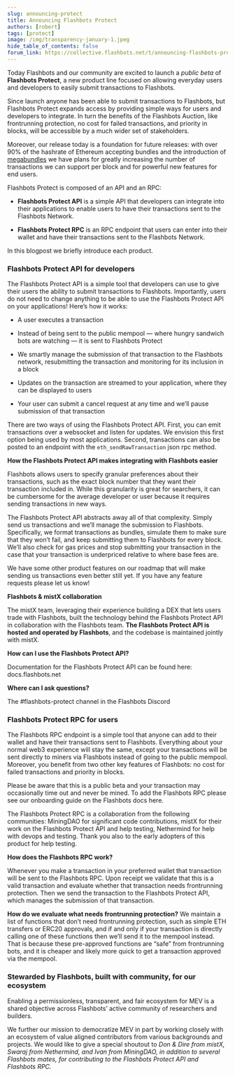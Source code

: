 ```yaml
---
slug: announcing-protect
title: Announcing Flashbots Protect
authors: [robert]
tags: [protect]
image: /img/transparency-january-1.jpeg
hide_table_of_contents: false
forum_link: https://collective.flashbots.net/t/announcing-flashbots-protect/874
---
```

Today Flashbots and our community are excited to launch a _public beta_ of **Flashbots Protect**, a new product line focused on allowing everyday users and developers to easily submit transactions to Flashbots.
<!--truncate-->
Since launch anyone has been able to submit transactions to Flashbots, but Flashbots Protect expands access by providing simple ways for users and developers to integrate. In turn the benefits of the Flashbots Auction, like frontrunning protection, no cost for failed transactions, and priority in blocks, will be accessible by a much wider set of stakeholders.

Moreover, our release today is a foundation for future releases: with over 90% of the hashrate of Ethereum accepting bundles and the introduction of [megabundles](https://twitter.com/bertcmiller/status/1442548307595706369) we have plans for greatly increasing the number of transactions we can support per block and for powerful new features for end users.

Flashbots Protect is composed of an API and an RPC:

* **Flashbots Protect API** is a simple API that developers can integrate into their applications to enable users to have their transactions sent to the Flashbots Network.

* **Flashbots Protect RPC** is an RPC endpoint that users can enter into their wallet and have their transactions sent to the Flashbots Network.

In this blogpost we briefly introduce each product.

### Flashbots Protect API for developers
The Flashbots Protect API is a simple tool that developers can use to give their users the ability to submit transactions to Flashbots. Importantly, users do not need to change anything to be able to use the Flashbots Protect API on your applications! Here’s how it works:

* A user executes a transaction

* Instead of being sent to the public mempool — where hungry sandwich bots are watching — it is sent to Flashbots Protect

* We smartly manage the submission of that transaction to the Flashbots network, resubmitting the transaction and monitoring for its inclusion in a block

* Updates on the transaction are streamed to your application, where they can be displayed to users

* Your user can submit a cancel request at any time and we’ll pause submission of that transaction

There are two ways of using the Flashbots Protect API. First, you can emit transactions over a websocket and listen for updates. We envision this first option being used by most applications. Second, transactions can also be posted to an endpoint with the `eth_sendRawTransaction` json rpc method.

**How the Flashbots Protect API makes integrating with Flashbots easier**

Flashbots allows users to specify granular preferences about their transactions, such as the exact block number that they want their transaction included in. While this granularity is great for searchers, it can be cumbersome for the average developer or user because it requires sending transactions in new ways.

The Flashbots Protect API abstracts away all of that complexity. Simply send us transactions and we’ll manage the submission to Flashbots. Specifically, we format transactions as bundles, simulate them to make sure that they won’t fail, and keep submitting them to Flashbots for every block. We’ll also check for gas prices and stop submitting your transaction in the case that your transaction is underpriced relative to where base fees are.

We have some other product features on our roadmap that will make sending us transactions even better still yet. If you have any feature requests please let us know!

**Flashbots & mistX collaboration**

The mistX team, leveraging their experience building a DEX that lets users trade with Flashbots, built the technology behind the Flashbots Protect API in collaboration with the Flashbots team. **The Flashbots Protect API is hosted and operated by Flashbots**, and the codebase is maintained jointly with mistX.

**How can I use the Flashbots Protect API?**

Documentation for the Flashbots Protect API can be found here: docs.flashbots.net

**Where can I ask questions?**

The #flashbots-protect channel in the Flashbots Discord

### Flashbots Protect RPC for users

The Flashbots RPC endpoint is a simple tool that anyone can add to their wallet and have their transactions sent to Flashbots. Everything about your normal web3 experience will stay the same, except your transactions will be sent directly to miners via Flashbots instead of going to the public mempool. Moreover, you benefit from two other key features of Flashbots: no cost for failed transactions and priority in blocks.

Please be aware that this is a public beta and your transaction may occasionally time out and never be mined. To add the Flashbots RPC please see our onboarding guide on the Flashbots docs here.

The Flashbots Protect RPC is a collaboration from the following communities: MiningDAO for significant code contributions, mistX for their work on the Flashbots Protect API and help testing, Nethermind for help with devops and testing. Thank you also to the early adopters of this product for help testing.

**How does the Flashbots RPC work?**

Whenever you make a transaction in your preferred wallet that transaction will be sent to the Flashbots RPC. Upon receipt we validate that this is a valid transaction and evaluate whether that transaction needs frontrunning protection. Then we send the transaction to the Flashbots Protect API, which manages the submission of that transaction.

**How do we evaluate what needs frontrunning protection?**
We maintain a list of functions that don’t need frontrunning protection, such as simple ETH transfers or ERC20 approvals, and if and only if your transaction is directly calling one of these functions then we’ll send it to the mempool instead. That is because these pre-approved functions are “safe” from frontrunning bots, and it is cheaper and likely more quick to get a transaction approved via the mempool.

### Stewarded by Flashbots, built with community, for our ecosystem

Enabling a permissionless, transparent, and fair ecosystem for MEV is a shared objective across Flashbots’ active community of researchers and builders.

We further our mission to democratize MEV in part by working closely with an ecosystem of value aligned contributors from various backgrounds and projects. We would like to give a special shoutout to _Don & Dire from mistX, Swaraj from Nethermind, and Ivan from MiningDAO, in addition to several Flashbots mates, for contributing to the Flashbots Protect API and Flashbots RPC._
